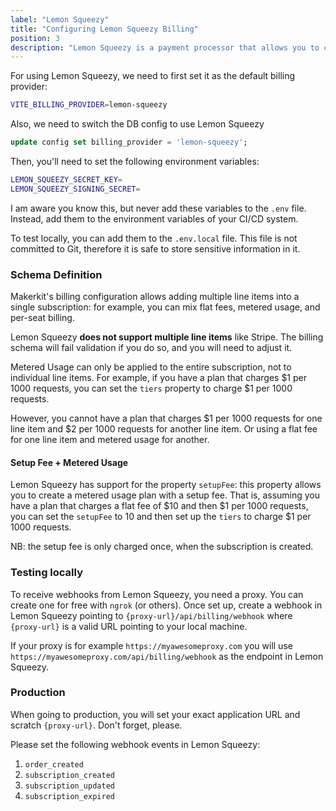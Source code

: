 ```yaml
---
label: "Lemon Squeezy"
title: "Configuring Lemon Squeezy Billing"
position: 3
description: "Lemon Squeezy is a payment processor that allows you to charge your users for your SaaS product. It is a Merchant of Record, which means they handle all the billing and compliance for you."
---
```


For using Lemon Squeezy, we need to first set it as the default billing provider:

```bash
VITE_BILLING_PROVIDER=lemon-squeezy
```

Also, we need to switch the DB config to use Lemon Squeezy

```sql
update config set billing_provider = 'lemon-squeezy';
```

Then, you'll need to set the following environment variables:

```bash
LEMON_SQUEEZY_SECRET_KEY=
LEMON_SQUEEZY_SIGNING_SECRET=
```

I am aware you know this, but never add these variables to the `.env` file. Instead, add them to the environment variables of your CI/CD system.

To test locally, you can add them to the `.env.local` file. This file is not committed to Git, therefore it is safe to store sensitive information in it.

### Schema Definition

Makerkit's billing configuration allows adding multiple line items into a single subscription: for example, you can mix flat fees, metered usage, and per-seat billing.

Lemon Squeezy **does not support multiple line items** like Stripe. The billing schema will fail validation if you do so, and you will need to adjust it.

Metered Usage can only be applied to the entire subscription, not to individual line items. For example, if you have a plan that charges $1 per 1000 requests, you can set the `tiers` property to charge $1 per 1000 requests.

However, you cannot have a plan that charges $1 per 1000 requests for one line item and $2 per 1000 requests for another line item. Or using a flat fee for one line item and metered usage for another.

#### Setup Fee + Metered Usage

Lemon Squeezy has support for the property `setupFee`: this property allows you to create a metered usage plan with a setup fee. That is, assuming you have a plan that charges a flat fee of $10 and then $1 per 1000 requests, you can set the `setupFee` to 10 and then set up the `tiers` to charge $1 per 1000 requests.

NB: the setup fee is only charged once, when the subscription is created.

### Testing locally

To receive webhooks from Lemon Squeezy, you need a proxy. You can create one for free with `ngrok` (or others). Once set up, create a webhook in Lemon Squeezy pointing to `{proxy-url}/api/billing/webhook` where `{proxy-url}` is a valid URL pointing to your local machine.

If your proxy is for example `https://myawesomeproxy.com` you will use `https://myawesomeproxy.com/api/billing/webhook` as the endpoint in Lemon Squeezy.

### Production

When going to production, you will set your exact application URL and scratch `{proxy-url}`. Don't forget, please.

Please set the following webhook events in Lemon Squeezy:

1. `order_created`
2. `subscription_created`
3. `subscription_updated`
4. `subscription_expired`
